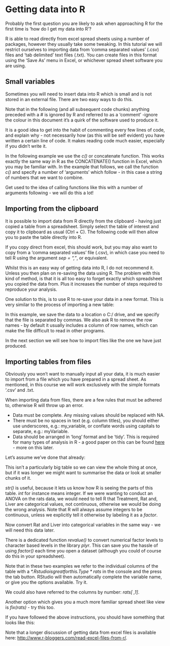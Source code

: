 <html>

<head>
<title>Getting Started with R - Getting data into R</title>
<link rel="stylesheet" type="text/css" href="stylesheet.css">

</head>

<body>

# Getting data into R 

Probably the first question you are likely to ask when approaching R for the first time is 'how do I get my data into R'?

R is able to read directly from excel spread sheets using a number of packages, however they usually take some tweaking. In this tutorial we will restrict ourselves to importing data from 'comma separated values' (.csv) files and 'tab delimited' text files (.txt). You can create files in this format using the 'Save As' menu in Excel, or whichever spread sheet software you are using.

## Small variables 

Sometimes you will need to insert data into R which is small and is not stored in an external file. There are two easy ways to do this.

 Note that in the following (and all subsequent code chunks) anything preceded with a # is ignored by R and referred to as a 'comment' -ignore the colour in this document it's a quirk of the software used to produce it.

It is a good idea to get into the habit of commenting every few lines of code, and explain why - not necessarily how (as this will be self evident) you have written a certain line of code. It makes reading code much easier, especially if you didn't write it.

In the following example we use the *c()* or concatenate function. This works exactly the same way in R as the CONCATENATE() function in Excel, which you may be familiar with. In the example that follows, we call the function *c()* and specify a number of 'arguments' which follow - in this case a string of numbers that we want to combine.

Get used to the idea of calling functions like this with a number of arguments following - we will do this a lot!

<!--begin.rcode

# Create an object called short_variable, and assign a series of numbers to it.

# We use '<-' to create the object. This is called 'gets'.

short_variable <- c(1,5,6,7,9,2,10)

# To see what is contained within an object, simply input the name of the object.

short_variable

# Note that this the equivalent in R of writing print(short_variable).
# This is not particularly important in this course, but it becomes important
# as you begin to write your own functions.

print(short_variable)

# A more convenient way of entering a series of numbers is to use the scan() function.
# You must still assign a name to the object you are creating as before, but scan()
# Will allow you to enter the data more easily. 

#Try that now.

end.rcode-->

## Importing from the clipboard 

It is possible to import data from R directly from the clipboard - having just copied a table from a spreadsheet. Simply select the table of interest and copy it to clipboard as usual (Ctrl + C). The following code will then allow you to paste the table directly into R.

<!--begin.rcode, eval=FALSE

# The line header = T  tells R that you have copied the column headers with the data too.

new_table <- read.table("clipboard", header = T)

end.rcode-->

If you copy direct from excel, this should work, but you may also want to copy from a 'comma separated values' file (.csv), in which case you need to tell R using the argument *sep = ","*, or equivalent.

Whilst this is an easy way of getting data into R, I do not recommend it. Unless you then plan on re-saving the data using R. The problem with this kind of method, is that it is all too easy to forget exactly which spreadsheet you copied the data from. Plus it increases the number of steps required to reproduce your analysis.

One solution to this, is to use R to re-save your data in a new format. This is very similar to the process of importing a new table:

<!--begin.rcode, eval=FALSE

write.table(new_table, "C:/data/new_table.csv", sep = ",", row.names = FALSE)

end.rcode-->

In this example, we save the data to a location o C:/ drive, and we specify that the file is separated by commas. We also ask R to remove the row names - by default it usually includes a column of row names, which can make the file difficult to read in other programs.

In the next section we will see how to import files like the one we have just produced. 


## Importing tables from files 

Obviously you won't want to manually input all your data, it is much easier to import from a file which you have prepared in a spread sheet. As mentioned, in this course we will work exclusively with the simple formats '.csv' and .txt.

When importing data from files, there are a few rules that must be adhered to, otherwise R will throw up an error.


*  Data must be complete. Any missing values should be replaced with NA.
*  There must be no spaces in text (e.g. column titles), you should either use underscores, e.g.: my_variable, or conflate words using capitals to separate, e.g.: myVariable.
*  Data should be arranged in 'long' format and be 'tidy'. This is required for many types of analysis in R - a good paper on this can be found <a href="http://vita.had.co.nz/papers/tidy-data.pdf">here</a> - more on this later.


Let's assume we've done that already:

<!--begin.rcode

# To import from a '.txt' file we used the read.table() function
# again you must assign the function a name first. In this case we will import a data file
# referred to in 'The R book'. Notice that we are able to import it directly from
# the internet, but the location could just as easily be a local folder: "C://data/"

rats <- read.table("http://www.bio.ic.ac.uk/research/mjcraw/therbook/data/rats.txt", header=T)

# Call the data to examine it. Note this data is dealt with on p475 of 'The R Book'

rats

end.rcode-->

This isn't a particularly big table so we can view the whole thing at once, but if it was longer we might want to summarise the data or look at smaller chunks of it.

<!--begin.rcode
# we can look at the first 6 rows with:

head(rats)


# Or the last 6 rows with:

tail(rats)

# We can select individual columns or rows with square brackets. rats[1,1] will give you the value on the first row of the first column:

rats[1,1]

# The first number denotes row, the second column. So to see the whole first row, we do:

rats[1,]

# We can also specify a series by using a colon:

rats[1:10,]

# If we wanted every third row, we could use the seq() function:

rats[seq(3,36,3),]

# In this case the three arguments in the seq function mean: start at value 3, end at value 36, and jump 3 rows at a time. 

# We can also compute some summary statistics from the data:

summary(rats)

# Or look at the structure of the object

str(rats)

end.rcode-->

 *str()* is useful, because it lets us know how R is seeing the parts of this table. *int* for instance means integer. If we were wanting to conduct an ANOVA on the rats data, we would need to tell R that Treatment, Rat and, Liver are categorical values, not continuous, otherwise we would be doing the wrong analysis. Note that R will always assume integers to be continuous, unless we explicitly tell it otherwise by labeling it as a *factor*.


<!--begin.rcode
# To solve this, either use characters - A, B, C instead of 1, 2, 3 for factors, or convert them manually:

rats$Treatment <- factor(rats$Treatment)

# By using the factor command, we in effect convert a continuous variable into a categorical one:

str(rats)

end.rcode-->

Now convert Rat and Liver into categorical variables in the same way - we will need this data later.

<!--begin.rcode,eval=TRUE,include=FALSE

rats$Rat <- factor(rats$Rat)
rats$Liver <- factor(rats$Liver)

end.rcode-->

There is a dedicated function *revalue()* to convert numerical factor levels to character based levels in the library *plyr*. This can save you the hassle of using *factor()* each time you open a dataset (although you could of course do this in your spreadsheet).



<!--begin.rcode

# Install the package plyr - if you don't have it already - note you can check this on the right hand 'packages' tab of RStudio. But, it doesn't hurt to run the command again, even if it is installed!

install.packages('plyr',repos="http://cran.rstudio.com/")

# Load the package:

library(plyr)

rats$Treatment1 <- revalue(rats$Treatment, c("1" = "A", "2" = "B", "3" = "C"))

rats$Treatment
rats$Treatment1

end.rcode-->


Note that in these two examples we refer to the individual columns of the table with a *$*. R studio is great for this. Type *rats$* in the console and the press the tab button. RStudio will then automatically complete the variable name, or give you the options available. Try it.

We could also have referred to the columns by number: *rats[ ,1]*.

Another option which gives you a much more familiar spread sheet like view is *fix(rats)* - try this too.

If you have followed the above instructions, you should have something that looks like this:

<!--begin.rcode
str(rats)

rats
end.rcode-->



Note that a longer discussion of getting data from excel files is available here: <a href="http://www.r-bloggers.com/read-excel-files-from-r/">http://www.r-bloggers.com/read-excel-files-from-r/</a>.


</body>

</html>
